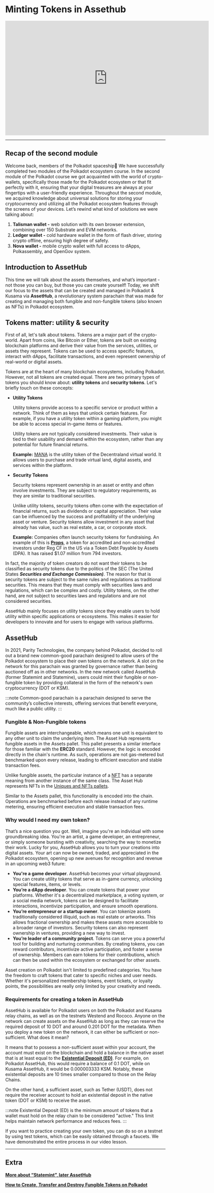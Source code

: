 # Minting Tokens in Assethub

<center>
<iframe width="640" height="360"
    src="https://www.youtube.com/embed/c54NYf36T1U?fs=2&autoplay=0" frameborder="0"
    allow="fullscreen; accelerometer; autoplay; clipboard-write; encrypted-media; gyroscope; picture-in-picture" allowfullscreen></iframe>
</center>
<hr/>

## **Recap of the second module**

Welcome back, members of the Polkadot spaceship🚀 We have successfully completed two modules of the Polkadot ecosystem course. In the second module of the Polkadot course we got acquainted with the world of crypto-wallets, specifically those made for the Polkadot ecosystem or that fit perfectly with it, ensuring that your digital treasures are always at your fingertips with a user-friendly experience. Throughout the second module, we acquired knowledge about universal solutions for storing your cryptocurrency and utilizing all the Polkadot ecosystem features through the screens of your devices. Let’s rewind what kind of solutions we were talking about:

1. **Talisman wallet -** web solution with its own browser extension, combining over 150 Substrate and EVM networks.
2. **Ledger wallet -** cold hardware wallet in the form of flash driver, storing crypto offline, ensuring high degree of safety.
3. **Nova wallet -** mobile crypto wallet with full access to dApps, Polkassembly, and OpenGov system.

## **Introduction to AssetHub**

This time we will talk about the assets themselves, and what’s important - not those you can buy, but those you can create yourself! Today, we shift our focus to the assets that can be created and managed in Polkadot & Kusama via **AssetHub**, a revolutionary system parachain that was made for creating and managing both fungible and non-fungible tokens (also known as NFTs) in Polkadot ecosystem.

## **Tokens matter: utility & security**

First of all, let's talk about tokens. Tokens are a major part of the crypto-world. Apart from coins, like Bitcoin or Ether, tokens are built on existing blockchain platforms and derive their value from the services, utilities, or assets they represent. Tokens can be used to access specific features, interact with dApps, facilitate transactions, and even represent ownership of real-world or digital assets.

Tokens are at the heart of many blockchain ecosystems, including Polkadot. However, not all tokens are created equal. There are two primary types of tokens you should know about: **utility tokens** and **security tokens**. Let's briefly touch on these concepts:

- **Utility Tokens**

    Utility tokens provide access to a specific service or product within a network. Think of them as keys that unlock certain features. For example, if you have a utility token within a gaming platform, you might be able to access special in-game items or features.

    Utility tokens are not typically considered investments. Their value is tied to their usability and demand within the ecosystem, rather than any potential for future financial returns.

    **Example:** [MANA](https://coinmarketcap.com/ru/currencies/decentraland/) is the utility token of the Decentraland virtual world. It allows users to purchase and trade virtual land, digital assets, and services within the platform.

- **Security Tokens**

    Security tokens represent ownership in an asset or entity and often involve investments. They are subject to regulatory requirements, as they are similar to traditional securities.

    Unlike utility tokens, security tokens often come with the expectation of financial returns, such as dividends or capital appreciation. Their value can be influenced by the success and profitability of the underlying asset or venture. Security tokens allow investment in any asset that already has value, such as real estate, a car, or corporate stock.

    **Example:** Companies often launch security tokens for fundraising. An example of this is **[Props](https://coinmarketcap.com/link/currencies/props)**, a token for accredited and non-accredited investors under Reg CF in the US via a Token Debt Payable by Assets (DPA). It has raised $1.07 million from 794 investors.


In fact, the majority of token creators do not want their tokens to be classified as security tokens due to the politics of the SEC (The United States ***Securities and Exchange Commission)***. The reason for that is security tokens are subject to the same rules and regulations as traditional securities. This means that they must comply with securities laws and regulations, which can be complex and costly. Utility tokens, on the other hand, are not subject to securities laws and regulations and are not considered securities.

AssetHub mainly focuses on utility tokens since they enable users to hold utility within specific applications or ecosystems. This makes it easier for developers to innovate and for users to engage with various platforms.

## **AssetHub**

In 2021, Parity Technologies, the company behind Polkadot, decided to roll out a brand new common-good parachain designed to allow users of the Polkadot ecosystem to place their own tokens on the network. A slot on the network for this parachain was granted by governance rather than being auctioned off as in other networks. In the new network called AssetHub (former Statemint and Statemine), users could mint their fungible or non-fungible token by providing collateral in the form of the network's own cryptocurrency (DOT or KSM).

:::note
Common-good parachain is a parachain designed to serve the community’s collective interests, offering services that benefit everyone, much like a public utility.
:::

### Fungible & Non-Fungible tokens

Fungible assets are interchangeable, which means one unit is equivalent to any other unit to claim the underlying item. The Asset Hub represents fungible assets in the Assets pallet. This pallet presents a similar interface for those familiar with the **ERC20** standard. However, the logic is encoded directly in the chain's runtime. As such, operations are not gas-metered but benchmarked upon every release, leading to efficient execution and stable transaction fees.

Unlike fungible assets, the particular instance of a [NFT](https://wiki.polkadot.network/docs/learn-nft) has a separate meaning from another instance of the same class. The Asset Hub represents NFTs in the [Uniques and NFTs pallets](https://wiki.polkadot.network/docs/learn-nft-pallets).

Similar to the Assets pallet, this functionality is encoded into the chain. Operations are benchmarked before each release instead of any runtime metering, ensuring efficient execution and stable transaction fees.

### Why would I need my own token?

That’s a nice question you got. Well, imagine you're an individual with some groundbreaking idea. You're an artist, a game developer, an entrepreneur, or simply someone bursting with creativity, searching the way to monetize their work. Lucky for you, AssetHub allows you to turn your creations into digital assets. Your art can now be owned, traded, and appreciated in the Polkadot ecosystem, opening up new avenues for recognition and revenue in an upcoming web3 future:

- **You're a game developer**. AssetHub becomes your virtual playground. You can create utility tokens that serve as in-game currency, unlocking special features, items, or levels.
- **You’re a dApp developer**. You can create tokens that power your platforms. Whether it's a decentralized marketplace, a voting system, or a social media network, tokens can be designed to facilitate interactions, incentivize participation, and ensure smooth operations.
- **You’re entrepreneur or a startup owner**. You can tokenize assets traditionally considered illiquid, such as real estate or artworks. This allows fractional ownership and makes these assets more accessible to a broader range of investors. Security tokens can also represent ownership in ventures, providing a new way to invest.
- **You’re leader of a community project**. Tokens can serve you a powerful tool for building and nurturing communities. By creating tokens, you can reward contributors, incentivize active participation, and foster a sense of ownership. Members can earn tokens for their contributions, which can then be used within the ecosystem or exchanged for other assets.

Asset creation on Polkadot isn't limited to predefined categories. You have the freedom to craft tokens that cater to specific niches and user needs. Whether it's personalized membership tokens, event tickets, or loyalty points, the possibilities are really only limited by your creativity and needs.

### Requirements for creating a token in AssetHub

AssetHub is available for Polkadot users on both the Polkadot and Kusama relay chains, as well as on the testnets Westend and Rococo. Anyone on the network can create assets on the AssetHub as long as they can reserve the required deposit of 10 DOT and around 0.201 DOT for the metadata. When you deploy a new token on the network, it can either be sufficient or non-sufficient. What does it mean?

It means that to possess a non-sufficient asset within your account, the account must exist on the blockchain and hold a balance in the native asset that is at least equal to the **[Existential Deposit (ED)](https://support.polkadot.network/support/solutions/articles/65000168651)**. For example, on Polkadot AssetHub, this would require a balance of 0.1 DOT, while on Kusama AssetHub, it would be 0.000003333 KSM. Notably, these existential deposits are 10 times smaller compared to those on the Relay Chains.

On the other hand, a sufficient asset, such as Tether (USDT), does not require the receiver account to hold an existential deposit in the native token (DOT or KSM) to receive the asset.

:::note
Existential Deposit (ED) is the minimum amount of tokens that a wallet must hold on the relay chain to be considered "active." This limit helps maintain network performance and reduces fees.
:::

If you want to practice creating your own token, you can do so on a testnet by using test tokens, which can be easily obtained through a faucets. We have demonstrated the entire process in our video lesson.

<hr/>

## **Extra**

**[More about “Statemint”, later AssetHub](https://www.parity.io/blog/statemint-generic-assets-chain-proposing-a-common-good-parachain-to-polkadot-governance/)**

**[How to Create, Transfer and Destroy Fungible Tokens on Polkadot](https://www.youtube.com/watch?v=knNLZEyposM&ab_channel=Polkadot)**
